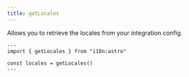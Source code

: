 ```yaml
---
title: getLocales
---
```


Allows you to retrieve the locales from your integration config.

```astro
---
import { getLocales } from "i18n:astro"

const locales = getLocales()
---
```
